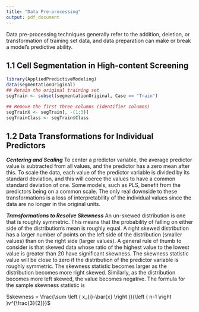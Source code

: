 ```yaml
---
title: "Data Pre-processing"
output: pdf_document
---
```


Data pre-processing techniques generally refer to the addition, deletion, or transformation of training set data, and data preparation can make or break a model's predictive ability.

## 1.1 Cell Segmentation in High-content Screening
```r
library(AppliedPredictiveModeling)
data(segmentationOriginal)
## Retain the original training set
segTrain <- subset(segmentationOriginal, Case == "Train")

## Remove the first three columns (identifier columns)
segTrainX <- segTrain[, -(1:3)]
segTrainClass <- segTrain$Class
```

## 1.2 Data Transformations for Individual Predictors
**_Centering and Scaling_**
To center a predictor variable, the average predictor value is subtracted from all values, and the predictor has a zero mean after this. To scale the data, each value of the predictor variable is divided by its standard deviation, and this will coerce the values to have a common standard deviation of one. Some models, such as PLS, benefit from the predictors being on a common scale. The only real downside to these transformations is a loss of interpretability of the individual values since the data are no longer in the original units.

**_Transformations to Resolve Skewness_**
An un-skewed distribution is one that is roughly symmetric. This means that the probability of falling on either side of the distribution's mean is roughly equal. A right skewed distribution has a larger number of points on the left side of the distribution (smaller values) than on the right side (larger values). A general rule of thumb to consider is that skewed data whose ratio of the highest value to the lowest value is greater than 20 have significant skewness. The skewness statistic value will be close to zero if the distribution of the predictor variable is roughly symmetric. The skewness statistic becomes larger as the distribution becomes more right skewed. Similarly, as the distribution becomes more left skewed, the value becomes negative. The formula for the sample skewness statistic is

$skewness = \frac{\sum \left ( x_{i}-\bar{x} \right )}{\left ( n-1 \right )v^{\frac{3}{2}}}$